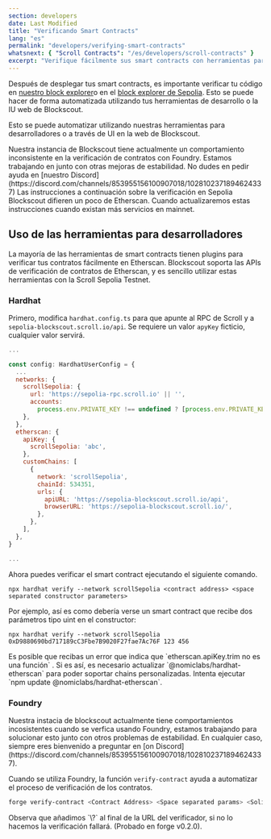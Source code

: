 ```yaml
---
section: developers
date: Last Modified
title: "Verificando Smart Contracts"
lang: "es"
permalink: "developers/verifying-smart-contracts"
whatsnext: { "Scroll Contracts": "/es/developers/scroll-contracts" }
excerpt: "Verifique fácilmente sus smart contracts con herramientas para desarrolladores compatibles con Scroll o con la Blockscout Web API."
---
```



Después de desplegar tus smart contracts, es importante verificar tu código en [nuestro block explorer](https://scrollscan.com/)o en el [block explorer de Sepolia](https://sepolia-blockscout.scroll.io). Esto se puede hacer de forma automatizada utilizando tus herramientas de desarrollo o la IU web de Blockscout.

Esto se puede automatizar utilizando nuestras herramientas para desarrolladores o a través de UI en la web de Blockscout.

<Aside type="tip" title="Blockscout vs Etherscan">
  Nuestra instancia de Blockscout tiene actualmente un comportamiento inconsistente en la verificación de contratos con Foundry. Estamos trabajando en
  junto con otras mejoras de estabilidad. No dudes en pedir ayuda en [nuestro
  Discord](https://discord.com/channels/853955156100907018/1028102371894624337)
  Las instrucciones a continuación sobre la verificación en Sepolia Blockscout difieren un poco de Etherscan. Cuando
  actualizaremos estas instrucciones cuando existan más servicios en mainnet.
</Aside>

## Uso de las herramientas para desarrolladores
La mayoría de las herramientas de smart contracts tienen plugins para verificar tus contratos fácilmente en Etherscan. Blockscout soporta las APIs de verificación de contratos de Etherscan, y es sencillo utilizar estas herramientas con la Scroll Sepolia Testnet.

### Hardhat

Primero, modifica `hardhat.config.ts` para que apunte al RPC de Scroll y a `sepolia-blockscout.scroll.io/api`. Se requiere un valor `apyKey` ficticio, cualquier valor servirá.

```javascript
...

const config: HardhatUserConfig = {
  ...
  networks: {
    scrollSepolia: {
      url: 'https://sepolia-rpc.scroll.io' || '',
      accounts:
        process.env.PRIVATE_KEY !== undefined ? [process.env.PRIVATE_KEY] : [],
    },
  },
  etherscan: {
    apiKey: {
      scrollSepolia: 'abc',
    },
    customChains: [
      {
        network: 'scrollSepolia',
        chainId: 534351,
        urls: {
          apiURL: 'https://sepolia-blockscout.scroll.io/api',
          browserURL: 'https://sepolia-blockscout.scroll.io/',
        },
      },
    ],
  },
}

...
```

Ahora puedes verificar el smart contract ejecutando el siguiente comando.

```solidity
npx hardhat verify --network scrollSepolia <contract address> <space separated constructor parameters>
```

Por ejemplo, así es como debería verse un smart contract que recibe dos parámetros tipo uint en el constructor:

```solidity
npx hardhat verify --network scrollSepolia 0xD9880690bd717189cC3Fbe7B9020F27fae7Ac76F 123 456
```

<Aside type="danger" title="Alerta">
  Es posible que recibas un error que indica que `etherscan.apiKey.trim no es una función` . Si es así, es necesario actualizar
  `@nomiclabs/hardhat-etherscan` para poder soportar chains personalizadas. Intenta ejecutar `npm update
  @nomiclabs/hardhat-etherscan`.
</Aside>

### Foundry

<Aside type="danger" title="Alerta">
  Nuestra instacia de blockscout actualmente tiene comportamientos incosistentes cuando se verfica usando Foundry, estamos
  trabajando para solucionar esto junto con otros problemas de estabilidad. En cualquier caso, siempre eres bienvenido
  a preguntar en [on Discord](https://discord.com/channels/853955156100907018/1028102371894624337).
</Aside>

Cuando se utiliza Foundry, la función `verify-contract` ayuda a automatizar el proceso de verificación de los contratos.

```bash
forge verify-contract <Contract Address> <Space separated params> <Solidity file>:<Contract name> --chain-id 534351 --verifier-url https://sepolia-blockscout.scroll.io/api\? --verifier blockscout
```

<Aside type="danger" title="Warning">
  Observa que añadimos `\?` al final de la URL del verificador, si no lo hacemos la verificación fallará. (Probado en forge v0.2.0).
</Aside>
